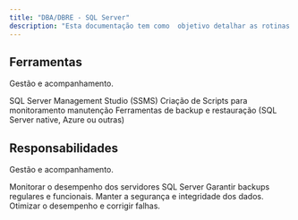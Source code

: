 ```yaml
---
title: "DBA/DBRE - SQL Server"
description: "Esta documentação tem como  objetivo detalhar as rotinas diárias, semanais e mensais de um DBA/DBRE para a administração de servidores SQL Server, com algumas dicas, comandos e scripts SQL necessários para monitoramento, manutenção e resolução de problemas "
---
```


## Ferramentas

Gestão e acompanhamento.

<CardGroup cols="3">
  <Card title="Gerenciamento" icon="pen-to-square" href="#">
    SQL Server Management Studio (SSMS)
  </Card>

  <Card title="Scripts" icon="image" href="#">
    Criação de Scripts para monitoramento manutenção
  </Card>

  <Card title="Backup" icon="sparkles" href="#">
    Ferramentas de backup e restauração (SQL Server native, Azure ou outras)
  </Card>
</CardGroup>

## Responsabilidades

Gestão e acompanhamento.

<CardGroup cols={2}>
  <Card title="Monitoramento" icon="palette" href="#">
    Monitorar o desempenho dos servidores SQL Server
  </Card>

  <Card title="Backups" icon="code" href="#">
    Garantir backups regulares e funcionais.
  </Card>

  <Card title="Segurança" icon="screwdriver-wrench" href="#">
    Manter a segurança e integridade dos dados.
  </Card>

  <Card title="Desempenho" icon="stars" href="#">
    Otimizar o desempenho e corrigir falhas.
  </Card>
</CardGroup>